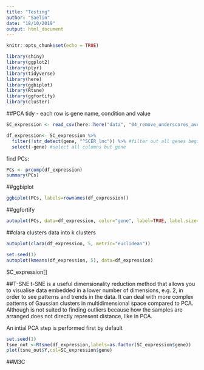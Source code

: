 ```yaml
---
title: "Testing"
author: "Saelin"
date: "18/10/2019"
output: html_document
---
```


```r
knitr::opts_chunk$set(echo = TRUE)
```

```r
library(shiny)
library(ggplot2)
library(plyr)
library(tidyverse)
library(here)
library(ggbiplot)
library(Rtsne)
library(ggfortify)
library(cluster)
```

##PCA
tidy - each row is gene name, condition and value
```r
SC_expression <- read_csv(here::here("data", "04_remove_underscores_average_replicates", "04_SC_expression.csv"))
```


```r
df_expression<- SC_expression %>% 
  filter(!str_detect(gene, "^SCER_lnc")) %>% #filter out all genes begining with SCER_lnc
  select(-gene) #select all columns but gene
```

find PCs:
```r
PCs <- prcomp(df_expression)
summary(PCs)
```

##ggbiplot
```r
ggbiplot(PCs, labels=rownames(df_expression))
```

##ggfortify
```r
autoplot(PCs, data=df_expression, color="gene", label=TRUE, label.size=3, loadings=TRUE)
```

##clara
clusters data into k clusters
```r
autoplot(clara(df_expression, 5, metric="euclidean"))
```


```r
set.seed(1)
autoplot(kmeans(df_expression, 5), data=df_expression)
```


SC_expression[]

##T-SNE
t-SNE is a useful dimensionality reduction method that allows you to visualise data embedded in a lower number of dimensions, e.g. 2, in order to see patterns and trends in the data. It can deal with more complex patterns of Gaussian clusters in multidimensional space compared to PCA. Although is not suited to finding outliers because how the samples are arranged does not directly represent distance, like in PCA.

An intial PCA step is performed first by default
```r
set.seed(1)
tsne_out <-Rtsne(df_expression,labels=as.factor(SC_expression$gene))
plot(tsne_out$Y,col=SC_expression$gene)
```

##M3C
